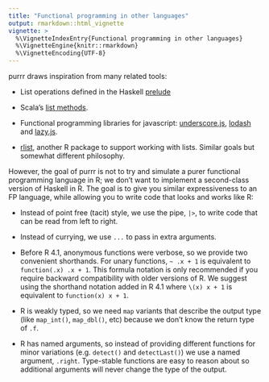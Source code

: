 ```yaml
---
title: "Functional programming in other languages"
output: rmarkdown::html_vignette
vignette: >
  %\VignetteIndexEntry{Functional programming in other languages}
  %\VignetteEngine{knitr::rmarkdown}
  %\VignetteEncoding{UTF-8}
---
```


purrr draws inspiration from many related tools:

* List operations defined in the Haskell [prelude][haskell]

* Scala's [list methods][scala].

* Functional programming libraries for javascript: 
  [underscore.js](http://underscorejs.org), 
  [lodash](https://lodash.com) and 
  [lazy.js](http://danieltao.com/lazy.js/).

* [rlist](https://renkun-ken.github.io/rlist/), another R package to support working
  with lists. Similar goals but somewhat different philosophy.

However, the goal of purrr is not to try and simulate a purer functional programming language in R; we don't want to implement a second-class version of Haskell in R. The goal is to give you similar expressiveness to an FP language, while allowing you to write code that looks and works like R:

* Instead of point free (tacit) style, we use the pipe, `|>`, to write code 
  that can be read from left to right.

* Instead of currying, we use `...` to pass in extra arguments.

* Before R 4.1, anonymous functions were verbose, so we provide two convenient shorthands.
  For unary functions, `~ .x + 1` is equivalent to `function(.x) .x + 1`. This formula notation is only recommended if you require backward compatibility with older versions of R. We suggest using the shorthand notation added in R 4.1 where `\(x) x + 1` is equivalent to `function(x) x + 1`. 

* R is weakly typed, so we need `map` variants that describe the output type 
  (like `map_int()`, `map_dbl()`, etc) because we don't know the return type of `.f`.

* R has named arguments, so instead of providing different functions for
  minor variations (e.g. `detect()` and `detectLast()`) we use a named
  argument, `.right`. Type-stable functions are easy to reason about so
  additional arguments will never change the type of the output.

[scala]:https://www.scala-lang.org/api/current/index.html
[haskell]:http://hackage.haskell.org/package/base-4.7.0.1/docs/Prelude.html#g:11
